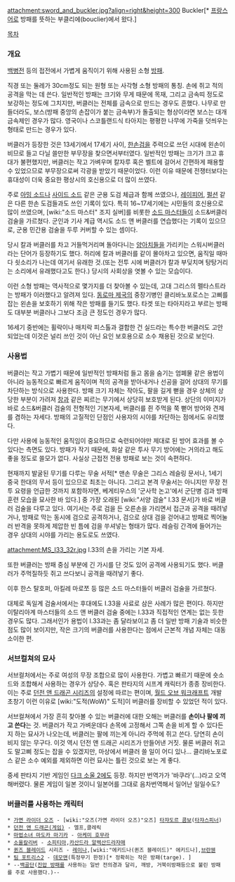 attachment:sword_and_buckler.jpg?align=right&height=300
Buckler[* [[프랑스어]]로 방패를 뜻하는 부클리에(bouclier)에서 왔다.]

[[목차]]
=== 개요 ===
[[백병전]] 등의 접전에서 가볍게 움직이기 위해 사용된 소형 [[방패]].

직경 또는 둘레가 30cm정도 되는 원형 또는 사각형 소형 방패의 통칭. 손에 쥐고 적의 공격을 막는 데 쓴다. 일반적인 방패는 크기와 무게 때문에 목재, 그리고 금속띠 정도로 보강하는 정도에 그치지만, 버클러는 전체를 금속으로 만드는 경우도 흔했다. 나무로 만들더라도, 보스(방패 중앙의 손잡이가 붙는 금속부)가 돌출되는 형상이라면 보스는 대개 금속제인 경우가 많다. 영국이나 스코틀랜드식 타아지는 평평한 나무에 가죽을 덧씌우는 형태로 만드는 경우가 있다.

버클러가 등장한 것은 13세기에서 17세기 사이, [[한손검]]을 주력으로 쓰던 시대에 왼손이 비므로 들고 다닐 쓸만한 부무장을 찾으면서부터였다. 일반적인 방패는 크기가 크고 휴대가 불편했지만, 버클러는 작고 가벼우며 칼자루 혹은 벨트에 걸어서 간편하게 패용할 수 있었으므로 부무장으로써 각광을 받았기 때문이었다. 이런 이유 때문에 전쟁터보다는 휴대성이 더욱 중요한 평상시의 호신용으로 더 많이 쓰였다.

주로 [[아밍 소드]]나 [[사이드 소드]] 같은 군용 도검 체급과 함께 쓰였으나, [[레이피어]], [[펄션]] 같은 다른 한손 도검들과도 쓰인 기록이 있다. 특히 16~17세기에는 시민들의 호신용으로 많이 쓰였으며, [wiki:"소드 마스터" 조지 실버]를 비롯한 [[소드 마스터]]들이 소드&버클러 검술을 가르쳤다. 군인과 기사 계급 역시도 소드 앤 버클러를 연습했다는 기록이 있으므로, 군용 민간용 검술을 두루 커버할 수 있는 셈이다.

당시 칼과 버클러를 차고 거들먹거리며 돌아다니는 [[양아치]]들을 가리키는 스워시버클러라는 단어가 등장하기도 했다. 허리에 칼과 버클러를 같이 몰아차고 있으면, 움직일 때마다 쇳소리가 나는데 여기서 유래한 것.(또는 전투 시에 버클러가 칼과 부딪치며 탕탕거리는 소리에서 유래했다고도 한다.) 당시의 사회상을 엿볼 수 있는 모습이다.

이런 소형 방패는 역사적으로 몇가지를 더 찾아볼 수 있는데, 고대 그리스의 펠타스트라는 방패가 이러했다고 알려져 있다. [[동로마 제국]]의 중장기병인 클리바노포로스는 고삐를 잡는 왼손을 보호하기 위해 작은 방패를 들기도 했다. 타겟 또는 타아지라고 부르는 방패도 대부분 버클러나 그보다 조금 큰 정도인 경우가 많다.

16세기 중반에는 휠락이나 매치락 피스톨과 결합한 건 실드라는 특수한 버클러도 고안되었는데 이것은 널리 쓰인 것이 아닌 요인 보호용으로 소수 채용된 것으로 보인다.

=== 사용법 ===
버클러는 작고 가볍기 때문에 일반적인 방패처럼 들고 몸을 숨기는 엄폐물 같은 용법이 아니라 능동적으로 빠르게 움직이며 적의 공격을 받아내거나 선공을 걸어 상대의 무기를 차단하는 방식으로 사용한다. 방패 크기 자체는 작아도, 팔을 길게 뻗을 경우 상체의 상당한 부분이 가려져 [[창]]과 같은 찌르는 무기에서 상당히 보호받게 된다. 상단의 이미지가 바로 소드&버클러 검술의 전형적인 기본자세, 버클러를 쥔 주먹을 쭉 뻗어 방어와 견제를 겸하는 자세다.
방패의 고질적인 단점인 사용자의 시야를 차단하는 점에서도 유리했다.

다만 사용에 능동적인 움직임이 중요하므로 숙련되어야만 제대로 된 방어 효과를 볼 수 있다는 측면도 있다. 방패가 작기 때문에, 화살 같은 투사 무기 방어에는 거의라고 해도 좋을 정도로 쓸모가 없다. 사실상 근접전 전용 방패로 보는 것이 속편하다.

현재까지 발굴된 무기를 다루는 무술 서적[* 맨손 무술은 그리스 레슬링 문서나, 1세기 중국 한대의 무서 등이 있으므로 최초는 아니다. 그리고 본격 무술서는 아니지만 무장 전투 요령을 언급한 것까지 포함하자면, 베게티우스의 '군사학 논고'에서 군단병 검과 방패 훈련 모습을 묘사한 바 있다.] 중 가장 오래된 [wiki:"서양 검술" I.33 문서]가 바로 버클러 검술을 다루고 있다. 여기서는 주로 검을 든 오른손을 가리면서 접근과 공격을 때려넣거나, 방패로 막는 동시에 검으로 공격하거나, 검으로 상대 검을 걷어내고 방패로 찍어눌러 반격을 못하게 제압한 빈 틈에 검을 쑤셔넣는 형태가 많다. 레슬링 간격에 들어가는 경우 상대의 시야를 가리는 용도로도 쓰였다.

attachment:MS_I33_32r.jpg
I.33의 손을 가리는 기본 자세.

또한 버클러는 방패 중심 부분에 긴 가시를 단 것도 있어 공격에 사용되기도 했다. 버클러가 주먹질하듯 쥐고 쓰다보니 공격을 때려넣기 좋다.

이후 한스 탈호퍼, 아킬레 마로쪼 등 많은 소드 마스터들이 버클러 검술을 가르쳤다.

대체로 독일계 검술서에서는 후대에도 I.33을 사료로 삼은 사례가 많은 편이다. 하지만 이탈리아계 마스터들의 소드 앤 버클러 검술 중에는 I.33과 직접적인 연계는 없는 듯한 경우도 많다. 그래서인가 용법이 I.33과는 좀 달라보이고 좀 더 일반 방패 기술과 비슷한 점도 많이 보이지만, 작은 크기의 버클러를 사용한다는 점에서 근본적 개념 자체는 대동소이한 편.

=== 서브컬쳐의 묘사 ===
서브컬처에서는 주로 여성의 무장 조합으로 많이 사용한다. 가볍고 빠르기 때문에 숏소드와 조합해서 사용하는 경우가 상당수. 혹은 판타지의 시프계 캐릭터가 종종 장비한다. 이는 주로 [[던전 앤 드래곤 시리즈]]의 설정에 따르는 편이며, [[월드 오브 워크래프트]] 개발 초창기 이런 이유로 [wiki:"도적(WoW)" 도적]이 버클러를 장비할 수 있었던 적이 있다.

서브컬쳐에서 가장 흔히 찾아볼 수 있는 버클러에 대한 오해는 버클러를 '''손이나 팔에 끼고 쓴다'''는 것. 버클러가 작고 가벼운데다 손목에 고정해서 그쪽 손을 비게 할 수 있다든지 하는 묘사가 나오는데, 버클러는 팔에 끼는게 아니라 주먹에 쥐고 쓴다. 당연히 손이 비지 않는 무구다. 이것 역시 던전 앤 드래곤 시리즈가 만들어낸 거짓.
물론 버클러 쥐고도 말고삐 정도는 잡을 수 있겠지만, 마상에서 버클러 쓸 일이 어디 있나... 클리바노포로스 같은 소수 예외를 제외하면 이런 묘사는 틀린 것으로 보는 게 좋다.

중세 판타지 기반 게임인 [[다크 소울 2]]에도 등장. 하지만 번역가가 '바쿠라'(...)라고 오역해버렸다. 물론 게임이 일본 것이니 일본어를 그대로 음차번역해서 일어난 일일수도?

=== 버클러를 사용하는 캐릭터 ===
 * [[가면 라이더 오즈]] - [wiki:"오즈(가면 라이더 오즈)"오즈] [[타쟈도르 콤보]]([[타쟈스피너]])
 * [[던전 앤 드래곤(게임)]] - 엘프,클레릭
 * [[마법소녀 마도카 마기카]] - [[아케미 호무라]]
 * [[소울칼리버]] - [[소피티아]],[[카산드라 알렉산드라]]자매
 * [[퀸즈 블레이드]] 시리즈 - [[레이나]],[wiki:"에키드나(퀸즈 블레이드)" 에키드나],[[브란웬]]
 * [[팀 포트리스2]] - [[데모맨]](특정무기 한정)[* 정확히는 작은 방패(targe). ]
 * --[[백골단]]([[진압 방패]]를 사용하는 일반 전의경과 달리, 깨방, 거북이방패등으로 불린 방패를 주로 사용했다.)--
